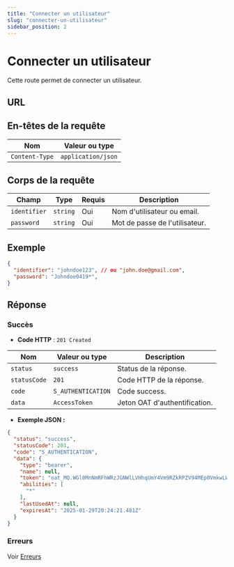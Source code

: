 ```yaml
---
title: "Connecter un utilisateur"
slug: "connecter-un-utilisateur"
sidebar_position: 2
---
```



# Connecter un utilisateur

Cette route permet de connecter un utilisateur.

## URL

<HttpMethod method="POST" route="/v1/user/auth"/>

## En-têtes de la requête

| Nom      |        Valeur ou type                  |
|-----------|------------------------------|
| `Content-Type`     | `application/json`            |

## Corps de la requête

| Champ            | Type     | Requis | Description                           |
|------------------|----------|--------|---------------------------------------|
| `identifier`       | `string` | Oui    | Nom d'utilisateur ou email.            |
| `password`          | `string` | Oui    | Mot de passe de l'utilisateur.      |

## Exemple

```json
{
  "identifier": "johndoe123", // ou "john.doe@gmail.com",
  "password": "Johndoe0419*",
}
```

## Réponse


### Succès

- **Code HTTP** : `201 Created`

| Nom      |        Valeur ou type                  | Description                                         |
|-----------|------------------------------|-----------------------------------------------------|
| `status`     | `success`            | Status de la réponse.               |
| `statusCode`     | `201`          | Code HTTP de la réponse. |
| `code`     | `S_AUTHENTICATION`        | Code success.                |
| `data`     | `AccessToken`        | Jeton OAT d'authentification.                |

- **Exemple JSON :**

```json
{
  "status": "success",
  "statusCode": 201,
  "code": "S_AUTHENTICATION",
  "data": {
    "type": "bearer",
    "name": null,
    "token": "oat_MQ.WGl0MnNmRFhWRzJGNWlLVHhqUmY4Vm9RZkRPZV94MEp0VmkwLWw3YzIxNDI0NzQ1NjE",
    "abilities": [
      "*"
    ],
    "lastUsedAt": null,
    "expiresAt": "2025-01-29T20:24:21.481Z"
  }
}
```

### Erreurs

Voir [Erreurs](../../reponses/errors.mdx)